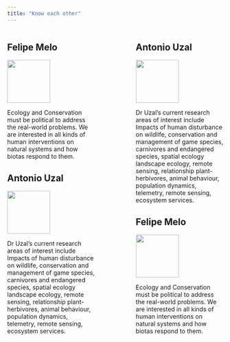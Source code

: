 ```yaml
---
title: "Know each other"
---
```

:::: {.columns}

::: {.column width="40%"}
## Felipe Melo
![](https://ecoaplic.org/about/sidebar/avatar.jpg){width=100}

Ecology and Conservation must be political to address the real-world problems. We are interested in all kinds of human interventions on natural systems and how biotas respond to them. 

## Antonio Uzal
![](https://www.ntu.ac.uk/__data/assets/image/0022/1741450/Antonio-Uzal-3.jpeg){width=100}

Dr Uzal's current research areas of interest include Impacts of human disturbance on wildlife, conservation and management of game species, carnivores and endangered species, spatial ecology landscape ecology, remote sensing, relationship plant-herbivores, animal behaviour, population dynamics, telemetry, remote sensing, ecosystem services.
:::

::: {.column width="10%"}
<!-- empty column to create gap -->
:::

::: {.column width="40%"}
## Antonio Uzal
![](https://www.ntu.ac.uk/__data/assets/image/0022/1741450/Antonio-Uzal-3.jpeg){width=100}

Dr Uzal's current research areas of interest include Impacts of human disturbance on wildlife, conservation and management of game species, carnivores and endangered species, spatial ecology landscape ecology, remote sensing, relationship plant-herbivores, animal behaviour, population dynamics, telemetry, remote sensing, ecosystem services.

## Felipe Melo
![](https://ecoaplic.org/about/sidebar/avatar.jpg){width=100}

Ecology and Conservation must be political to address the real-world problems. We are interested in all kinds of human interventions on natural systems and how biotas respond to them. 


:::
::::
